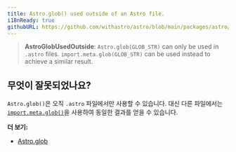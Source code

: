```yaml
---
title: Astro.glob() used outside of an Astro file.
i18nReady: true
githubURL: https://github.com/withastro/astro/blob/main/packages/astro/src/core/errors/errors-data.ts
---
```


> **AstroGlobUsedOutside**: `Astro.glob(GLOB_STR)` can only be used in `.astro` files. `import.meta.glob(GLOB_STR)` can be used instead to achieve a similar result.

## 무엇이 잘못되었나요?

`Astro.glob()`은 오직 `.astro` 파일에서만 사용할 수 있습니다. 대신 다른 파일에서는 [`import.meta.glob()`](https://ko.vitejs.dev/guide/features.html#glob-import)을 사용하여 동일한 결과를 얻을 수 있습니다.

**더 보기:**

-  [Astro.glob](/ko/reference/api-reference/#astroglob)